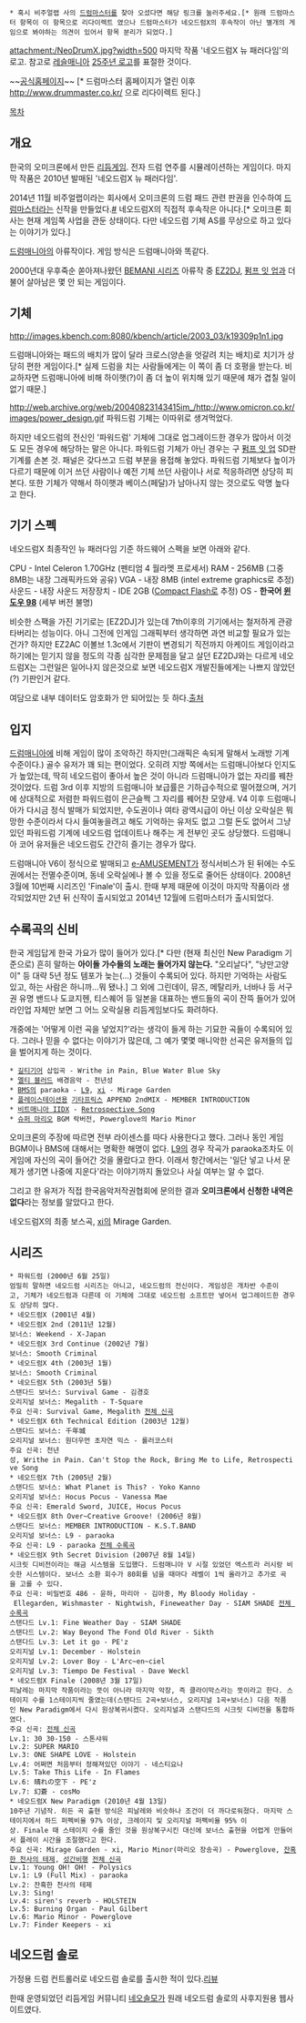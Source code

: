  * 혹시 비주얼랩 사의 [[드럼마스터]]를 찾아 오셨다면 해당 링크를 눌러주세요.[* 원래 드럼마스터 항목이 이 항목으로 리다이렉트 였으나 드럼마스터가 네오드럼X의 후속작이 아닌 별개의 게임으로 봐야하는 의견이 있어서 항목 분리가 되었다.]

attachment:/NeoDrumX.jpg?width=500
마지막 작품 '네오드럼X 뉴 패러다임'의 로고. 참고로 [[레슬매니아]] [http://upload.wikimedia.org/wikipedia/en/d/d9/Wrestlemania_300x450.jpg 25주년 로고]를 표절한 것이다.

~~[http://www.neodrum.co.kr 공식홈페이지]~~ [* 드럼마스터 홈페이지가 열린 이후 http://www.drummaster.co.kr/ 으로 리다이렉트 된다.]

[[목차]]
== 개요 ==
한국의 오미크론에서 만든 [[리듬게임]]. 전자 드럼 연주를 시뮬레이션하는 게임이다. 마지막 작품은 2010년 발매된 '네오드럼X 뉴 패러다임'.

2014년 11월 비주얼랩이라는 회사에서 오미크론의 드럼 패드 관련 판권을 인수하여 [[드럼마스터]]라는 신작을 만들었다.[https://twitter.com/arken1015/status/509181038589788161 #] 네오드럼X의 직접적 후속작은 아니다.[* 오미크론 회사는 현재 게임쪽 사업을 관둔 상태이다. 다만 네오드럼 기체 AS를 무상으로 하고 있다는 이야기가 있다.]

[[드럼매니아]]의 아류작이다. 게임 방식은 드럼매니아와 똑같다.

2000년대 우후죽순 쏟아져나왔던 [[BEMANI 시리즈]] 아류작 중 [[EZ2DJ]], [[펌프 잇 업]]과 더불어 살아남은 몇 안 되는 게임이다.

== 기체 ==
http://images.kbench.com:8080/kbench/article/2003_03/k19309p1n1.jpg

드럼매니아와는 패드의 배치가 많이 달라 크로스(양손을 엇갈려 치는 배치)로 치기가 상당히 편한 게임이다.[* 실제 드럼을 치는 사람들에게는 이 쪽이 좀 더 호평을 받는다. 비교하자면 드럼매니아에 비해 하이햇(?)이 좀 더 높이 위치해 있기 때문에 채가 겹칠 일이 없기 때문.]

http://web.archive.org/web/20040823143415im_/http://www.omicron.co.kr/images/power_design.gif
파워드럼 기체는 이따위로 생겨먹었다.

하지만 네오드럼의 전신인 '파워드럼' 기체에 그대로 업그레이드한 경우가 많아서 이것도 모든 경우에 해당하는 말은 아니다. 파워드럼 기체가 아닌 경우는 구 [[펌프 잇 업]] SD판 기계를 손본 것. 패널은 갖다쓰고 드럼 부분을 용접해 놓았다. 파워드럼 기체보다 높이가 다르기 때문에 이거 쓰던 사람이나 예전 기체 쓰던 사람이나 서로 적응하려면 상당히 피본다. 또한 기체가 약해서 하이햇과 베이스(페달)가 남아나지 않는 것으로도 악명 높다고 한다.

== 기기 스펙 ==
네오드럼X 최종작인 뉴 패러다임 기준 하드웨어 스펙을 보면 아래와 같다.
	
CPU - Intel Celeron 1.70GHz (펜티엄 4 월라멧 프로세서)
RAM - 256MB (그중 8MB는 내장 그래픽카드와 공유)
VGA - 내장 8MB (intel extreme graphics로 추정)
사운드 - 내장 사운드
저장장치 - IDE 2GB ([[Compact Flash]]로 추정)
OS - '''한국어 [[윈도우 98]]''' (세부 버전 불명)

비슷한 스팩을 가진 기기로는 [EZ2DJ]가 있는데 7th이후의 기기에서는 철저하게 관광타버리는 성능이다. 아니 그전에 인게임 그래픽부터 생각하면 과연 비교할 필요가 있는건가? 하지만 EZ2AC 이볼브 1.3c에서 기판이 변경되기 직전까지 아케이드 게임이라고 하기에는 믿기지 않을 정도의 각종 심각한 문제점을 달고 살던 EZ2DJ와는 다르게 네오드럼X는 그런일은 일어나지 않은것으로 보면 네오드럼X 개발진들에게는 나쁘지 않았던(?) 기판인거 같다.

여담으로 내부 데이터도 암호화가 안 되어있는 듯 하다.[http://cafe.daum.net/loveneo/6YuU/3 출처]

== 입지 ==
[[드럼매니아]]에 비해 게임이 많이 조악하긴 하지만(그래픽은 속되게 말해서 노래방 기계 수준이다.) 골수 유저가 꽤 되는 편이었다. 오히려 지방 쪽에서는 드럼매니아보다 인지도가 높았는데, 딱히 네오드럼이 좋아서 높은 것이 아니라 드럼매니아가 없는 자리를 꿰찬 것이었다. 드럼 3rd 이후 지방의 드럼매니아 보급률은 기하급수적으로 떨어졌으며, 거기에 상대적으로 저렴한 파워드럼이 은근슬쩍 그 자리를 꿰어찬 모양새. V4 이후 드럼매니아가 다시금 정식 발매가 되었지만, 수도권이나 여타 광역시급이 아닌 이상 오락실은 뭐 망한 수준이라서 다시 들여놓을려고 해도 기억하는 유저도 없고 그럴 돈도 없어서 그냥 있던 파워드럼 기계에 네오드럼 업데이트나 해주는 게 전부인 곳도 상당했다. 드럼매니아 코어 유저들은 네오드럼도 간간히 즐기는 경우가 많다.

드럼매니아 V6이 정식으로 발매되고 [[e-AMUSEMENT]]가 정식서비스가 된 뒤에는 수도권에서는 전멸수준이며, 동네 오락실에나 볼 수 있을 정도로 줄어든 상태이다. 2008년 3월에 10번째 시리즈인 'Finale'이 출시. 한때 부제 때문에 이것이 마지막 작품이라 생각되었지만 2년 뒤 신작이 출시되었고 2014년 12월에 드럼마스터가 출시되었다.

== 수록곡의 신비 ==
한국 게임답게 한국 가요가 많이 들어가 있다.[* 다만 (현재 최신인 New Paradigm 기준으로) 흔히 말하는 '''아이돌 가수들의 노래는 들어가지 않는다.''' "오리날다", "낭만고양이" 등 대략 5년 정도 템포가 늦는(…) 것들이 수록되어 있다. 하지만 기억하는 사람도 있고, 하는 사람은 하니까...뭐 됐나.] 그 외에 그린데이, 뮤즈, 메탈리카, 너바나 등 서구권 유명 밴드나 도쿄지헨, 티스퀘어 등 일본을 대표하는 밴드들의 곡이 잔뜩 들어가 있어 라인업 자체만 보면 그 어느 오락실용 리듬게임보다도 화려하다.

개중에는 '어떻게 이런 곡을 넣었지?'라는 생각이 들게 하는 기묘한 곡들이 수록되어 있다. 그러나 믿을 수 없다는 이야기가 많은데, 그 예가 몇몇 매니악한 선곡은 유저들의 입을 벌어지게 하는 것이다.

 * [[길티기어]] 삽입곡 - Writhe in Pain, Blue Water Blue Sky
 * [[멜티 블러드]] 배경음악 - 천년성
 * [[BMS]]의 paraoka - [[L9]], [[xi]] - Mirage Garden
 * [[플레이스테이션]]용 [[기타프릭스]] APPEND 2ndMIX - MEMBER INTRODUCTION
 * [[비트매니아 IIDX]] - [[Retrospective Song]]
 * [[슈퍼 마리오]] BGM 락버전, Powerglove의 Mario Minor

오미크론의 주장에 따르면 전부 라이센스를 따다 사용한다고 했다. 그러나 동인 게임 BGM이나 BMS에 대해서는 명확한 해명이 없다. [[L9]]의 경우 작곡가 paraoka조차도 이 게임에 자신의 곡이 들어간 것을 몰랐다고 한다. 이래서 항간에서는 '일단 넣고 나서 문제가 생기면 나중에 지운다'라는 이야기까지 돌았으나 사실 여부는 알 수 없다.

그리고 한 유저가 직접 한국음악저작권협회에 문의한 결과 '''오미크론에서 신청한 내역은 없다'''라는 정보를 알았다고 한다.

{{{#!html
<iframe width="560" height="315" src="//www.youtube.com/embed/cC3_a7L8RB4" frameborder="0" allowfullscreen></iframe>
}}}
네오드럼X의 최종 보스곡, [[xi]]의 Mirage Garden.

== 시리즈 ==
 * 파워드럼 (2000년 6월 25일)
 엄밀히 말하면 네오드럼 시리즈는 아니고, 네오드럼의 전신이다. 게임성은 개차반 수준이고, 기체가 네오드럼과 다른데 이 기체에 그대로 네오드럼 소프트만 넣어서 업그레이드한 경우도 상당히 많다.
 * 네오드럼X (2001년 4월)
 * 네오드럼X 2nd (2011년 12월)
 보너스: Weekend - X-Japan
 * 네오드럼X 3rd Continue (2002년 7월)
 보너스: Smooth Criminal
 * 네오드럼X 4th (2003년 1월)
 보너스: Smooth Criminal
 * 네오드럼X 5th (2003년 5월)
 스탠다드 보너스: Survival Game - 김경호
 오리지널 보너스: Megalith - T-Square
 주요 신곡: Survival Game, Megalith [http://cafe.daum.net/loveneo/3Nw8/9195 전체 신곡]
 * 네오드럼X 6th Technical Edition (2003년 12월)
 스탠다드 보너스: 千年城
 오리지널 보너스: 원더우먼 초자연 믹스 - 롤러코스터
 주요 신곡: 천년성, Writhe in Pain. Can't Stop the Rock, Bring Me to Life, Retrospective Song
 * 네오드럼X 7th (2005년 2월)
 스탠다드 보너스: What Planet is This? - Yoko Kanno
 오리지널 보너스: Hocus Pocus - Vanessa Mae
 주요 신곡: Emerald Sword, JUICE, Hocus Pocus
 * 네오드럼X 8th Over~Creative Groove! (2006년 8월)
 스탠다드 보너스: MEMBER INTRODUCTION - K.S.T.BAND
 오리지널 보너스: L9 - paraoka
 주요 신곡: L9 - paraoka [http://blog.naver.com/yahancha/50011769236 전체 수록곡]
 * 네오드럼X 9th Secret Division (2007년 8월 14일)
 시크릿 디비전이라는 해금 시스템을 도입했다. 드럼매니아 V 시절 있었던 엑스트라 러시랑 비슷한 시스템이다. 보너스 소환 회수가 80회를 넘을 때마다 레벨이 1씩 올라가고 추가로 곡을 고를 수 있다.
 주요 신곡: 비밀번호 486 - 윤하, 마리아 - 김아중, My Bloody Holiday - Ellegarden, Wishmaster - Nightwish, Fineweather Day - SIAM SHADE [http://cafe.daum.net/loveneo/3Nw8/15150 전체 수록곡]
 스탠다드 Lv.1: Fine Weather Day - SIAM SHADE
 스탠다드 Lv.2: Way Beyond The Fond Old River - Sikth
 스탠다드 Lv.3: Let it go - PE'z
 오리지널 Lv.1: December - Holstein
 오리지널 Lv.2: Lover Boy - L'Arc~en~ciel
 오리지널 Lv.3: Tiempo De Festival - Dave Weckl
 * 네오드럼X Finale (2008년 3월 17일)
 피날레는 마지막 작품이라는 뜻이 아니라 마지막 악장, 즉 클라이막스라는 뜻이라고 한다. 스테이지 수를 1스테이지씩 줄였는데(스탠다드 2곡+보너스, 오리지널 1곡+보너스) 다음 작품인 New Paradigm에서 다시 원상복귀시켰다. 오리지널과 스탠다드의 시크릿 디비전을 통합하였다.
 주요 신곡: [http://cafe.daum.net/loveneo/3Nw8/15619 전체 신곡]
 Lv.1: 30 30-150 - 스톤샤워
 Lv.2: SUPER MARIO
 Lv.3: ONE SHAPE LOVE - Holstein
 Lv.4: 어쩌면 처음부터 정해져있던 이야기 - 네스티요나
 Lv.5: Take This Life - In Flames
 Lv.6: 晴れの空下 - PE'z
 Lv.7: 幻蒼 - cosMo
 * 네오드럼X New Paradigm (2010년 4월 13일)
 10주년 기념작. 히든 곡 출현 방식은 피날레와 비슷하나 조건이 더 까다로워졌다. 마지막 스테이지에서 하드 퍼펙비율 97% 이상, 크레이지 및 오리지널 퍼펙비율 95% 이상. Finale 때 스테이지 수를 줄인 것을 원상복구시킨 대신에 보너스 출현을 어렵게 만들어서 플레이 시간을 조절했다고 한다.
 주요 신곡: Mirage Garden - xi, Mario Minor(마리오 장송곡) - Powerglove, [[잔혹한 천사의 테제]], [[성간비행]] [http://cafe.daum.net/loveneo/3Nw8/15867 전체 신곡]
 Lv.1: Young OH! OH! - Polysics
 Lv.1: L9 (Full Mix) - paraoka
 Lv.2: 잔혹한 천사의 테제
 Lv.3: Sing!
 Lv.4: siren's reverb - HOLSTEIN
 Lv.5: Burning Organ - Paul Gilbert
 Lv.6: Mario Minor - Powerglove
 Lv.7: Finder Keepers - xi

== 네오드럼 솔로 ==
가정용 드럼 컨트롤러로 네오드럼 솔로를 출시한 적이 있다.[http://kbench.com/?q=node/19309 리뷰]

한때 운영되었던 리듬게임 커뮤니티 [[네오솔모]]가 원래 네오드럼 솔로의 사후지원용 웹사이트였다.
